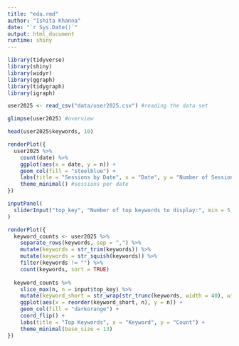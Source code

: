 ```yaml
---
title: "eda.rmd"
author: "Ishita Khanna"
date: "`r Sys.Date()`"
output: html_document
runtime: shiny
---
```


```r
library(tidyverse)
library(shiny)
library(widyr)
library(ggraph)
library(tidygraph)
library(igraph)

user2025 <- read_csv("data/user2025.csv") #reading the data set

glimpse(user2025) #overview

head(user2025$keywords, 10)
```

```r
renderPlot({
  user2025 %>%
    count(date) %>%
    ggplot(aes(x = date, y = n)) +
    geom_col(fill = "steelblue") +
    labs(title = "Sessions by Date", x = "Date", y = "Number of Sessions") +
    theme_minimal() #sessions per date
})
```

```r
inputPanel(
  sliderInput("top_key", "Number of top keywords to display:", min = 5, max = 30, value = 10)
)

renderPlot({
  keyword_counts <- user2025 %>%
    separate_rows(keywords, sep = ",") %>%
    mutate(keywords = str_trim(keywords)) %>%
    mutate(keywords = str_squish(keywords)) %>%
    filter(keywords != "") %>%
    count(keywords, sort = TRUE)
  
  keyword_counts %>%
    slice_max(n, n = input$top_key) %>%
    mutate(keyword_short = str_wrap(str_trunc(keywords, width = 40), width = 20)) %>%
    ggplot(aes(x = reorder(keyword_short, n), y = n)) +
    geom_col(fill = "darkorange") +
    coord_flip() +
    labs(title = "Top Keywords", x = "Keyword", y = "Count") +
    theme_minimal(base_size = 13)
})
```
